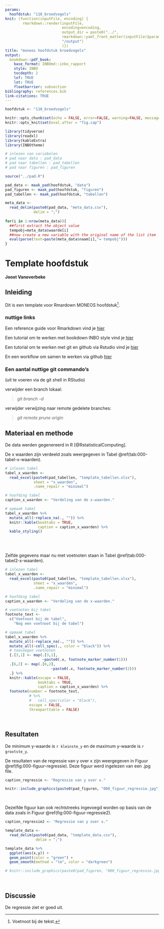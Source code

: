 ```yaml
---
params:
  hoofdstuk: "110_broedvogels"
knit: (function(inputFile, encoding) {
        rmarkdown::render(inputFile,
                          encoding=encoding,
                          output_dir = paste0("../", 
                          rmarkdown::yaml_front_matter(inputFile)$params$hoofdstuk, 
                          "/output")
                          )})
title: "moneos hoofdstuk broedvogels"
output:
  bookdown::pdf_book:
    base_format: INBOmd::inbo_rapport
    style: INBO
    tocdepth: 2
    lof: TRUE
    lot: TRUE
    floatbarrier: subsection
bibliography: references.bib
link-citations: TRUE
---
```



```r

hoofdstuk <- "110_broedvogels"

```


```r

knitr::opts_chunk$set(echo = FALSE, error=FALSE, warning=FALSE, message=FALSE, cache=FALSE)
knitr::opts_knit$set(eval.after = "fig.cap")

```


```r

library(tidyverse)
library(readxl)
library(kableExtra)
library(INBOtheme)

```


```r

# inlezen van variabelen
# pad naar data : pad_data
# pad naar tabellen : pad_tabellen
# pad naar figuren : pad_figuren

source("../pad.R")

pad_data <- maak_pad(hoofdstuk, "data")
pad_figuren <- maak_pad(hoofdstuk, "figuren")
pad_tabellen <- maak_pad(hoofdstuk, "tabellen")

```


```r

meta_data <- 
  read_delim(paste0(pad_data, "meta_data.csv"),
             delim = ";")
  
for(i in 1:nrow(meta_data)){
  ##first extract the object value
  tempobj=meta_data$waarde[i]
  ##now create a new variable with the original name of the list item
  eval(parse(text=paste(meta_data$naam[i],"= tempobj")))
}

```



# Template hoofdstuk


__Joost Vanoverbeke__


## Inleiding

Dit is een template voor Rmardown MONEOS hoofdstuk[^voetnoot-000-1].

[^voetnoot-000-1]: Voetnoot bij de tekst.


### nuttige links

Een reference guide voor Rmarkdown vind je [hier](https://www.rstudio.com/wp-content/uploads/2015/03/rmarkdown-reference.pdf)

Een tutorial om te werken met bookdown INBO style vind je [hier](https://inbomd-examples.netlify.app/inbomd_workshop/inbomd_workshop.pdf)

Een tutorial om te werken met git en github via Rstudio vind je [hier](https://inbo.github.io/git-course/index.html)

En een workflow om samen te werken via github [hier](https://inbo.github.io/git-course/workflow_review.html)



### Een aantal nuttige git commando's

(uit te voeren via de git shell in RStudio)

verwijder een branch lokaal:

  > _git branch -d <branch_name>_

verwijder verwijzing naar remote gedelete branches:

  > _git remote prune origin_



## Materiaal en methode

De data werden gegenereerd in R [@RstatisticalComputing].

De x waarden zijn verdeeld zoals weergegeven in Tabel \@ref(tab:000-tabel-x-waarden).


```r

# inlezen tabel
tabel_x_waarden <-
  read_excel(paste0(pad_tabellen, "template_tabellen.xlsx"),
             sheet = "x_waarden",
             .name_repair = "minimal")

# hoofding tabel
caption_x_waarden <- "Verdeling van de x-waarden."

# opmaak tabel
tabel_x_waarden %>%
  mutate_all(~replace_na(., "")) %>%
  knitr::kable(booktabs = TRUE,
               caption = caption_x_waarden) %>%
  kable_styling()

```

<!-- lege lijn na tabel -->
<br/>
<br/>


Zelfde gegevens maar nu met voetnoten staan in Tabel \@ref(tab:000-tabel2-x-waarden).

```r

# inlezen tabel
tabel_x_waarden <-
  read_excel(paste0(pad_tabellen, "template_tabellen.xlsx"),
             sheet = "x_waarden",
             .name_repair = "minimal")

# hoofding tabel
caption_x_waarden <- "Verdeling van de x-waarden."

# voetnoten bij tabel
footnote_text <-
  c("Voetnoot bij de tabel",
    "Nog een voetnoot bij de tabel")

# opmaak tabel
tabel_x_waarden %>%
  mutate_all(~replace_na(., "")) %>%
  mutate_all(~cell_spec(., color = "black")) %>%
  # toevoegen voetnoten
  {.[3,1] <- map(.[3,1],
                 ~paste0(.x, footnote_marker_number(1)))
  .[6,2] <- map(.[6,2],
                     ~paste0(.x, footnote_marker_number(2)))
  .} %>%
  knitr::kable(escape = FALSE,
               booktabs = TRUE,
               caption = caption_x_waarden) %>%
  footnote(number = footnote_text,
           # %>%
           #   cell_spec(color = "black"),
           escape = FALSE,
           threeparttable = FALSE)

```

<!-- lege lijn na tabel -->
<br/>

## Resultaten

De minimum y-waarde is `r kleinste_y` en de maximum y-waarde is `r grootste_y`.

De resultaten van de regressie van y over x zijn weergegeven in Figuur \@ref(fig:000-figuur-regressie). Deze figuur werd ingelezen van een .jpg file.

```r

caption_regressie <- "Regressie van y over x."

knitr::include_graphics(paste0(pad_figuren, "000_figuur_regressie.jpg"))

```

<!-- lege lijn na figuur -->
<br/>


Dezelfde figuur kan ook rechtstreeks ingevoegd worden op basis van de data zoals in Figuur \@ref(fig:000-figuur-regressie2).


```r

caption_regressie2 <- "Regressie van y over x."

template_data <-
  read_delim(paste0(pad_data, "template_data.csv"),
              delim = ";")

template_data %>% 
  ggplot(aes(x,y)) +
  geom_point(color = "green") +
  geom_smooth(method = "lm", color = "darkgreen")

# knitr::include_graphics(paste0(pad_figuren, "000_figuur_regressie.jpg"))

```

<!-- lege lijn na figuur -->
<br/>



## Discussie

De regressie ziet er goed uit.



